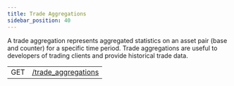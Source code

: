 ```yaml
---
title: Trade Aggregations
sidebar_position: 40
---
```



A trade aggregation represents aggregated statistics on an asset pair (base and counter) for a specific time period. Trade aggregations are useful to developers of trading clients and provide historical trade data.

<EndpointsTable title="Endpoints">

|     |                                   |
| --- | --------------------------------- |
| GET | [/trade_aggregations](./list.mdx) |

</EndpointsTable>
